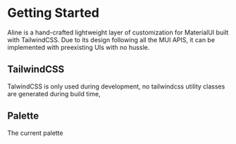 # Getting Started

Aline is a hand-crafted lightweight layer of customization for MaterialUI built with TailwindCSS.
Due to its design following all the MUI APIS, it can be implemented with preexisting UIs with no hussle.

## TailwindCSS
TalwindCSS is only used during development, no tailwindcss utility classes are generated during build time,

## Palette
The current palette
